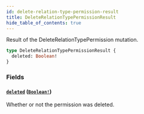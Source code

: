 ```yaml
---
id: delete-relation-type-permission-result
title: DeleteRelationTypePermissionResult
hide_table_of_contents: true
---
```



Result of the DeleteRelationTypePermission mutation.

```graphql
type DeleteRelationTypePermissionResult {
  deleted: Boolean!
}
```


### Fields

#### [`deleted`](#) ([`Boolean!`](/docs/directory-api-reference/schema/common/scalars/boolean))

Whether or not the permission was deleted.




